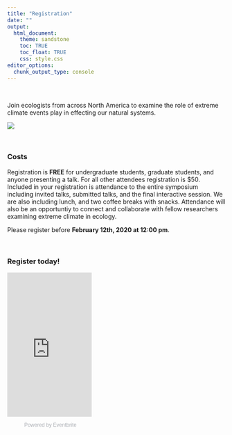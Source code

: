 ```yaml
---
title: "Registration"
date: ""
output: 
  html_document:
    theme: sandstone
    toc: TRUE
    toc_float: TRUE
    css: style.css
editor_options: 
  chunk_output_type: console
---
```


<br>

Join ecologists from across North America to examine the role of extreme climate events play in effecting our natural systems.

![](images/york.jpg)

<br>

### Costs

Registration is **FREE** for undergraduate students, graduate students, and anyone presenting a talk. For all other attendees registration is $50. Included in your registration is attendance to the entire symposium including invited talks, submitted talks, and the final interactive session. We are also including lunch, and two coffee breaks with snacks. Attendance will also be an opportuntiy to connect and collaborate with fellow researchers examining extreme climate in ecology. 

Please register before **February 12th, 2020 at 12:00 pm**. 

<br>

### Register today!

<div style="width:195px; text-align:center;" ><iframe  src="https://www.eventbrite.com/countdown-widget?eid=88888282245" frameborder="0" height="332" width="195" marginheight="0" marginwidth="0" scrolling="no" allowtransparency="true"></iframe><div style="font-family:Helvetica, Arial; font-size:12px; padding:10px 0 5px; margin:2px; width:195px; text-align:center;" ><a class="powered-by-eb" style="color: #ADB0B6; text-decoration: none;" target="_blank" href="http://www.eventbrite.com/">Powered by Eventbrite</a></div></div>


